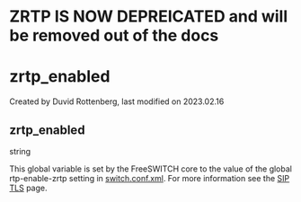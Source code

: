 # **ZRTP IS NOW DEPREICATED and will be removed out of the docs**

# zrtp_enabled 

 Created by  Duvid Rottenberg, last modified on 2023.02.16

## zrtp_enabled

string

This global variable is set by the FreeSWITCH core to the value of the global rtp-enable-zrtp setting in [switch.conf.xml](../FreeSWITCH-Explained/Configuration/Configuring-FreeSWITCH/Switch.conf.xml_9634306.mdx#about). For more information see the [SIP TLS](../FreeSWITCH-Explained/Security/SIP-TLS_9634135.mdx#attachments) page.


